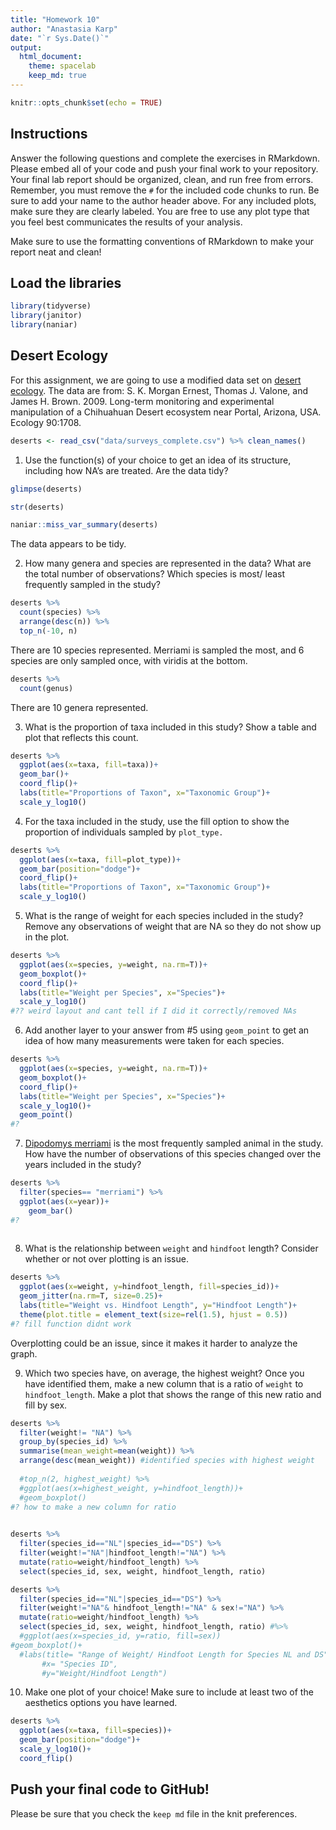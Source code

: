 ```yaml
---
title: "Homework 10"
author: "Anastasia Karp"
date: "`r Sys.Date()`"
output:
  html_document: 
    theme: spacelab
    keep_md: true
---
```


```r
knitr::opts_chunk$set(echo = TRUE)
```

## Instructions
Answer the following questions and complete the exercises in RMarkdown. Please embed all of your code and push your final work to your repository. Your final lab report should be organized, clean, and run free from errors. Remember, you must remove the `#` for the included code chunks to run. Be sure to add your name to the author header above. For any included plots, make sure they are clearly labeled. You are free to use any plot type that you feel best communicates the results of your analysis.  

Make sure to use the formatting conventions of RMarkdown to make your report neat and clean!  

## Load the libraries
```r
library(tidyverse)
library(janitor)
library(naniar)
``` 

## Desert Ecology
For this assignment, we are going to use a modified data set on [desert ecology](http://esapubs.org/archive/ecol/E090/118/). The data are from: S. K. Morgan Ernest, Thomas J. Valone, and James H. Brown. 2009. Long-term monitoring and experimental manipulation of a Chihuahuan Desert ecosystem near Portal, Arizona, USA. Ecology 90:1708.
```r
deserts <- read_csv("data/surveys_complete.csv") %>% clean_names()
```

1. Use the function(s) of your choice to get an idea of its structure, including how NA's are treated. Are the data tidy?  
```r
glimpse(deserts)
```

```r
str(deserts)
```
```r
naniar::miss_var_summary(deserts)
```

The data appears to be tidy.


2. How many genera and species are represented in the data? What are the total number of observations? Which species is most/ least frequently sampled in the study?
```r
deserts %>% 
  count(species) %>% 
  arrange(desc(n)) %>% 
  top_n(-10, n)
```
There are 10 species represented. Merriami is sampled the most, and 6 species are only sampled once, with viridis at the bottom.

```r
deserts %>% 
  count(genus)
```
There are 10 genera represented.


3. What is the proportion of taxa included in this study? Show a table and plot that reflects this count.
```r
deserts %>% 
  ggplot(aes(x=taxa, fill=taxa))+
  geom_bar()+
  coord_flip()+
  labs(title="Proportions of Taxon", x="Taxonomic Group")+
  scale_y_log10()
```


4. For the taxa included in the study, use the fill option to show the proportion of individuals sampled by `plot_type.`
```r
deserts %>% 
  ggplot(aes(x=taxa, fill=plot_type))+
  geom_bar(position="dodge")+
  coord_flip()+
  labs(title="Proportions of Taxon", x="Taxonomic Group")+
  scale_y_log10()
```


5. What is the range of weight for each species included in the study? Remove any observations of weight that are NA so they do not show up in the plot.
```r
deserts %>% 
  ggplot(aes(x=species, y=weight, na.rm=T))+
  geom_boxplot()+
  coord_flip()+
  labs(title="Weight per Species", x="Species")+
  scale_y_log10()
#?? weird layout and cant tell if I did it correctly/removed NAs
```


6. Add another layer to your answer from #5 using `geom_point` to get an idea of how many measurements were taken for each species.
```r
deserts %>% 
  ggplot(aes(x=species, y=weight, na.rm=T))+
  geom_boxplot()+
  coord_flip()+
  labs(title="Weight per Species", x="Species")+
  scale_y_log10()+
  geom_point()
#?
```


7. [Dipodomys merriami](https://en.wikipedia.org/wiki/Merriam's_kangaroo_rat) is the most frequently sampled animal in the study. How have the number of observations of this species changed over the years included in the study?
```r
deserts %>% 
  filter(species== "merriami") %>% 
  ggplot(aes(x=year))+
    geom_bar()
#?
  
```


8. What is the relationship between `weight` and `hindfoot` length? Consider whether or not over plotting is an issue.
```r
deserts %>% 
  ggplot(aes(x=weight, y=hindfoot_length, fill=species_id))+
  geom_jitter(na.rm=T, size=0.25)+
  labs(title="Weight vs. Hindfoot Length", y="Hindfoot Length")+
  theme(plot.title = element_text(size=rel(1.5), hjust = 0.5))
#? fill function didnt work
```
Overplotting could be an issue, since it makes it harder to analyze the graph.


9. Which two species have, on average, the highest weight? Once you have identified them, make a new column that is a ratio of `weight` to `hindfoot_length`. Make a plot that shows the range of this new ratio and fill by sex.
```r
deserts %>% 
  filter(weight!= "NA") %>% 
  group_by(species_id) %>% 
  summarise(mean_weight=mean(weight)) %>% 
  arrange(desc(mean_weight)) #identified species with highest weight
  
  #top_n(2, highest_weight) %>% 
  #ggplot(aes(x=highest_weight, y=hindfoot_length))+
  #geom_boxplot()
#? how to make a new column for ratio
  
```
```r
deserts %>% 
  filter(species_id=="NL"|species_id=="DS") %>% 
  filter(weight!="NA"|hindfoot_length!="NA") %>% 
  mutate(ratio=weight/hindfoot_length) %>% 
  select(species_id, sex, weight, hindfoot_length, ratio)
```
```r
deserts %>% 
  filter(species_id=="NL"|species_id=="DS") %>% 
  filter(weight!="NA"& hindfoot_length!="NA" & sex!="NA") %>% 
  mutate(ratio=weight/hindfoot_length) %>% 
  select(species_id, sex, weight, hindfoot_length, ratio) #%>% 
  #ggplot(aes(x=species_id, y=ratio, fill=sex))
#geom_boxplot()+
  #labs(title= "Range of Weight/ Hindfoot Length for Species NL and DS", 
       #x= "Species ID",
       #y="Weight/Hindfoot Length")
```



10. Make one plot of your choice! Make sure to include at least two of the aesthetics options you have learned.
```r
deserts %>% 
  ggplot(aes(x=taxa, fill=species))+
  geom_bar(position="dodge")+
  scale_y_log10()+
  coord_flip()
```


## Push your final code to GitHub!
Please be sure that you check the `keep md` file in the knit preferences. 